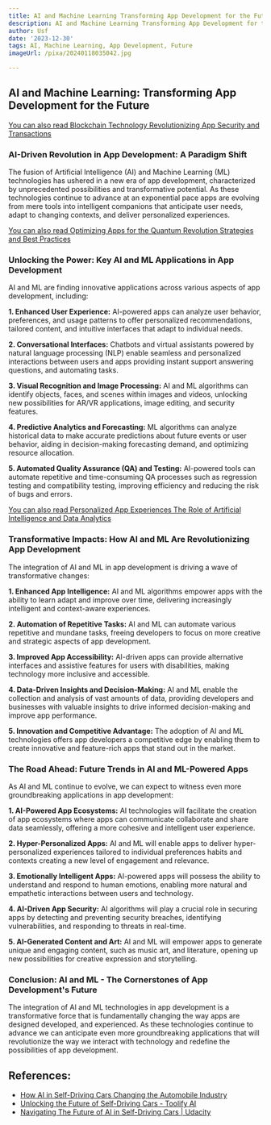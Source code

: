 ```yaml
---
title: AI and Machine Learning Transforming App Development for the Future
description: AI and Machine Learning Transforming App Development for the Future
author: Usf
date: '2023-12-30'
tags: AI, Machine Learning, App Development, Future
imageUrl: /pixa/20240118035042.jpg

---
```

## **AI  and Machine Learning: Transforming App Development  for the Future**

[You  can also read Blockchain Technology Revolutionizing App Security and Transactions](Blockchain%20Technology%20Revolutionizing%20App%20Security%20and%20Transactions)


### AI-Driven Revolution in App Development: A Paradigm Shift

The fusion of Artificial Intelligence (AI) and Machine Learning (ML) technologies has ushered  in a new era of app  development, characterized  by unprecedented possibilities and  transformative potential. As these technologies continue  to advance at an exponential pace apps are evolving  from mere  tools into intelligent companions  that anticipate  user needs, adapt  to changing contexts,  and deliver personalized  experiences.

[You can also read Optimizing Apps for the Quantum Revolution Strategies and Best Practices](Optimizing%20Apps%20for%20the%20Quantum%20Revolution%20Strategies%20and%20Best%20Practices)


### Unlocking the Power: Key AI and ML Applications in App Development

AI  and ML are finding innovative applications across various aspects of app development,  including:

**1.  Enhanced User Experience:** AI-powered apps  can analyze user behavior, preferences, and usage patterns to offer personalized recommendations, tailored content, and intuitive interfaces  that adapt to individual needs.

**2. Conversational Interfaces:** Chatbots and virtual  assistants powered by natural language processing (NLP) enable seamless and personalized interactions between users and apps providing instant support  answering questions, and  automating tasks.

**3. Visual Recognition  and Image Processing:** AI and ML algorithms can identify objects, faces, and scenes within images and videos, unlocking new possibilities for AR/VR applications, image editing, and security  features.

**4. Predictive Analytics and Forecasting:** ML algorithms can analyze historical data to  make accurate predictions about future  events or user behavior, aiding in decision-making forecasting demand,  and optimizing resource allocation.

**5. Automated Quality Assurance (QA) and  Testing:** AI-powered tools can automate repetitive and time-consuming QA processes such as regression testing and compatibility  testing, improving efficiency and reducing the risk of bugs and errors.

[You can also read Personalized App Experiences The Role of Artificial Intelligence and Data  Analytics](Personalized%20App%20Experiences%20The%20Role%20of%20Artificial%20Intelligence%20and%20Data%20Analytics)


### Transformative Impacts: How AI and ML Are Revolutionizing App Development

The integration  of AI and ML in app development is driving a wave of transformative changes:

**1. Enhanced  App Intelligence:** AI  and ML algorithms  empower apps with the ability to learn adapt and improve over time, delivering increasingly intelligent and context-aware experiences.

**2. Automation of Repetitive Tasks:** AI and ML can automate various repetitive and mundane tasks, freeing  developers  to focus on more creative and strategic aspects of app development.

**3. Improved App Accessibility:**  AI-driven apps can provide alternative interfaces  and assistive features for users with disabilities, making technology more inclusive and accessible.

**4. Data-Driven Insights and Decision-Making:** AI and ML enable the collection and analysis  of vast amounts of data, providing developers  and businesses with valuable insights to drive  informed decision-making and improve app performance.

**5.  Innovation and Competitive Advantage:** The adoption of AI and ML technologies offers app developers a  competitive edge by enabling them to create  innovative  and feature-rich  apps that stand out in the  market.

### The  Road Ahead:  Future Trends in AI and ML-Powered Apps

As AI and ML continue to evolve, we can expect to witness even more groundbreaking applications in app development:

**1. AI-Powered App  Ecosystems:**  AI technologies will facilitate the creation of app  ecosystems where apps can communicate collaborate and share data seamlessly, offering a more cohesive and intelligent user experience.

**2. Hyper-Personalized Apps:** AI and ML will enable apps to  deliver hyper-personalized experiences tailored to individual preferences habits and contexts creating a new level of  engagement and relevance.

**3. Emotionally  Intelligent Apps:** AI-powered apps will possess the ability to understand and respond to human emotions, enabling more natural and empathetic  interactions between users and technology.

**4. AI-Driven App Security:**  AI algorithms will play a crucial role in securing apps by detecting and preventing security breaches, identifying  vulnerabilities, and  responding to threats in real-time.

**5. AI-Generated Content and Art:** AI and ML  will empower apps to generate unique and engaging content, such as music art, and literature, opening up new possibilities for creative expression and storytelling.

### Conclusion: AI and ML - The Cornerstones of App Development's Future

The integration of  AI and ML technologies in app  development is a transformative force that  is fundamentally changing the way apps are designed  developed, and experienced. As these technologies continue to advance we can  anticipate even more groundbreaking applications that will revolutionize the way we  interact with technology and redefine the possibilities of app development.

## References:
- [How AI in Self-Driving Cars Changing the Automobile Industry](https://appinventiv.com/blog/ai-in-self-driving-cars/)
- [Unlocking the Future of Self-Driving Cars - Toolify AI](https://www.toolify.ai/ai-news/unlocking-the-future-of-selfdriving-cars-14611)
- [Navigating The Future of AI in Self-Driving Cars | Udacity](https://www.udacity.com/blog/2023/11/ai-in-self-driving-cars.html)
